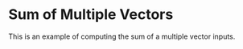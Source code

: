 Sum of Multiple Vectors
=============================

This is an example of computing the sum of a multiple vector inputs.


<WorkedExample />
